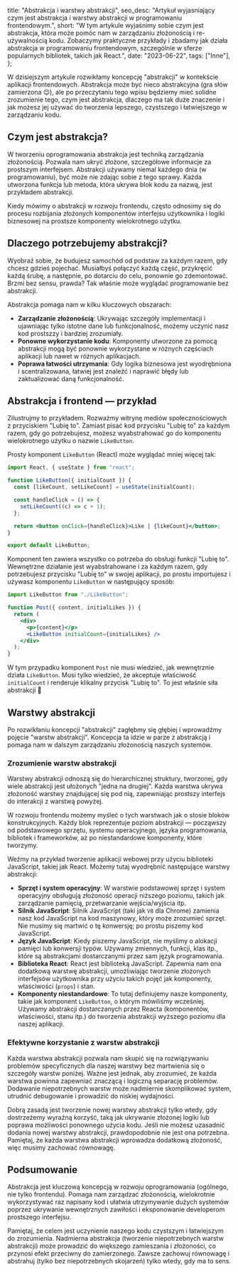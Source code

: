   title: "Abstrakcja i warstwy abstrakcji",
  seo_desc:
    "Artykuł wyjasniający czym jest abstrakcja i warstwy abstrakcji w programowaniu frontendowym.",
  short:
    "W tym artykule wyjaśnimy sobie czym jest abstrakcja, która może pomóc nam w zarządzaniu złożonością i re-używalnością kodu. Zobaczymy praktyczne przykłady i zbadamy jak działa abstrakcja w programowaniu frontendowym, szczególnie w sferze popularnych bibliotek, takich jak React.",
  date: "2023-06-22",
  tags: ["Inne"],
};

W dzisiejszym artykule rozwikłamy koncepcję "abstrakcji" w kontekście aplikacji frontendowych. Abstrakcja może być nieco abstrakcyjna (gra słów zamierzona 😉), ale po przeczytaniu tego wpisu będziemy mieć solidne zrozumienie tego, czym jest abstrakcja, dlaczego ma tak duże znaczenie i jak możesz jej używać do tworzenia lepszego, czystszego i łatwiejszego w zarządzaniu kodu.

## Czym jest abstrakcja?

W tworzeniu oprogramowania abstrakcja jest techniką zarządzania złożonością. Pozwala nam ukryć złożone, szczegółowe informacje za prostszym interfejsem. Abstrakcji używamy niemal każdego dnia (w programowaniu), być może nie zdając sobie z tego sprawy. Każda utworzona funkcja lub metoda, która ukrywa blok kodu za nazwą, jest przykładem abstrakcji.

Kiedy mówimy o abstrakcji w rozwoju frontendu, często odnosimy się do procesu rozbijania złożonych komponentów interfejsu użytkownika i logiki biznesowej na prostsze komponenty wielokrotnego użytku.

## Dlaczego potrzebujemy abstrakcji?

Wyobraź sobie, że budujesz samochód od podstaw za każdym razem, gdy chcesz gdzieś pojechać. Musiałbyś połączyć każdą część, przykręcić każdą śrubę, a następnie, po dotarciu do celu, ponownie go zdemontować. Brzmi bez sensu, prawda? Tak właśnie może wyglądać programowanie bez abstrakcji.

Abstrakcja pomaga nam w kilku kluczowych obszarach:

- **Zarządzanie złożonością**: Ukrywając szczegóły implementacji i ujawniając tylko istotne dane lub funkcjonalność, możemy uczynić nasz kod prostszzy i bardziej zrozumiały.
- **Ponowne wykorzystanie kodu**: Komponenty utworzone za pomocą abstrakcji mogą być ponownie wykorzystane w różnych częściach aplikacji lub nawet w różnych aplikacjach.
- **Poprawa łatwości utrzymania**: Gdy logika biznesowa jest wyodrębniona i scentralizowana, łatwiej jest znaleźć i naprawić błędy lub zaktualizować daną funkcjonalność.

## Abstrakcja i frontend — przykład

Zilustrujmy to przykładem. Rozważmy witrynę mediów społecznościowych z przyciskiem "Lubię to". Zamiast pisać kod przycisku "Lubię to" za każdym razem, gdy go potrzebujesz, możesz wyabstrahować go do komponentu wielokrotnego użytku o nazwie `LikeButton`.

Prosty komponent `LikeButton` (React) może wyglądać mniej więcej tak:

```jsx
import React, { useState } from "react";

function LikeButton({ initialCount }) {
  const [likeCount, setLikeCount] = useState(initialCount);

  const handleClick = () => {
    setLikeCount((c) => c + 1);
  };

  return <button onClick={handleClick}>Like | {likeCount}</button>;
}

export default LikeButton;
```

Komponent ten zawiera wszystko co potrzeba do obsługi funkcji "Lubię to". Wewnętrzne działanie jest wyabstrahowane i za każdym razem, gdy potrzebujesz przycisku "Lubię to" w swojej aplikacji, po prostu importujesz i używasz komponentu `LikeButton` w następujący sposób:

```jsx
import LikeButton from "./LikeButton";

function Post({ content, initialLikes }) {
  return (
    <div>
      <p>{content}</p>
      <LikeButton initialCount={initialLikes} />
    </div>
  );
}
```

W tym przypadku komponent `Post` nie musi wiedzieć, jak wewnętrznie działa `LikeButton`. Musi tylko wiedzieć, że akceptuje właściwość `initialCount` i renderuje klikalny przycisk "Lubię to". To jest właśnie siła abstrakcji 💪

## Warstwy abstrakcji

Po rozwikłaniu koncepcji "abstrakcji" zagłębmy się głębiej i wprowadźmy pojęcie "warstw abstrakcji". Koncepcja ta idzie w parze z abstrakcją i pomaga nam w dalszym zarządzaniu złożonością naszych systemów.

### Zrozumienie warstw abstrakcji

Warstwy abstrakcji odnoszą się do hierarchicznej struktury, tworzonej, gdy wiele abstrakcji jest ułożonych "jedna na drugiej". Każda warstwa ukrywa złożoność warstwy znajdującej się pod nią, zapewniając prostszy interfejs do interakcji z warstwą powyżej.

W rozwoju frontendu możemy myśleć o tych warstwach jak o stosie bloków konstrukcyjnych. Każdy blok reprezentuje poziom abstrakcji — począwszy od podstawowego sprzętu, systemu operacyjnego, języka programowania, bibliotek i frameworków, aż po niestandardowe komponenty, które tworzymy.

Weźmy na przykład tworzenie aplikacji webowej przy użyciu biblioteki JavaScript, takiej jak React. Możemy tutaj wyodrębnić następujące warstwy abstrakcji:

- **Sprzęt i system operacyjny**: W warstwie podstawowej sprzęt i system operacyjny obsługują złożoność operacji niższego poziomu, takich jak zarządzanie pamięcią, przetwarzanie wejścia/wyjścia itp.
- **Silnik JavaScript**: Silnik JavaScript (taki jak `V8` dla Chrome) zamienia nasz kod JavaScript na kod maszynowy, który może zrozumieć sprzęt. Nie musimy się martwić o tę konwersję; po prostu piszemy kod JavaScript.
- **Język JavaScript**: Kiedy piszemy JavaScript, nie myślimy o alokacji pamięci lub konwersji typów. Używamy zmiennych, funkcji, klas itp., które są abstrakcjami dostarczanymi przez sam język programowania.
- **Biblioteka React**: React jest biblioteką JavaScript. Zapewnia nam ona dodatkową warstwę abstrakcji, umożliwiając tworzenie złożonych interfejsów użytkownika przy użyciu takich pojęć jak komponenty, właściwości (`props`) i stan.
- **Komponenty niestandardowe**: To tutaj definiujemy nasze komponenty, takie jak komponent `LikeButton`, o którym mówiliśmy wcześniej. Używamy abstrakcji dostarczanych przez Reacta (komponentów, właściwości, stanu itp.) do tworzenia abstrakcji wyższego poziomu dla naszej aplikacji.

### Efektywne korzystanie z warstw abstrakcji

Każda warstwa abstrakcji pozwala nam skupić się na rozwiązywaniu problemów specyficznych dla naszej warstwy bez martwienia się o szczegóły warstw poniżej. Ważne jest jednak, aby zrozumieć, że każda warstwa powinna zapewniać znaczącą i logiczną separację problemów. Dodawanie niepotrzebnych warstw może nadmiernie skomplikować system, utrudnić debugowanie i prowadzić do niskiej wydajności.

Dobrą zasadą jest tworzenie nowej warstwy abstrakcji tylko wtedy, gdy dostrzeżemy wyraźną korzyść, taką jak ukrywanie złożonej logiki lub poprawa możliwości ponownego użycia kodu. Jeśli nie możesz uzasadnić dodania nowej warstwy abstrakcji, prawdopodobnie nie jest ona potrzebna. Pamiętaj, że każda warstwa abstrakcji wprowadza dodatkową złożoność, więc musimy zachować równowagę.

## Podsumowanie

Abstrakcja jest kluczową koncepcją w rozwoju oprogramowania (ogólnego, nie tylko frontendu). Pomaga nam zarządzać złożonością, wielokrotnie wykorzystywać raz napisany kod i ułatwia utrzymywanie dużych systemów poprzez ukrywanie wewnętrznych zawiłości i eksponowanie developerom prostszego interfejsu.

Pamiętaj, że celem jest uczynienie naszego kodu czystszym i łatwiejszym do zrozumienia. Nadmierna abstrakcja (tworzenie niepotrzebnych warstw abstrakcji) może prowadzić do większego zamieszania i złożoności, co przynosi efekt przeciwny do zamierzonego. Zawsze zachowuj równowagę i abstrahuj (tylko bez niepotrzebnych skojarzeń) tylko wtedy, gdy ma to sens.
